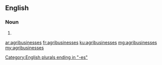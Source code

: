 ==English==

===Noun===
{{head|en|plural}}

# {{plural of|agribusiness|lang=en|nocat=1}}

[[Category:English plurals ending in "-es"]]

[[ar:agribusinesses]]
[[fr:agribusinesses]]
[[ku:agribusinesses]]
[[mg:agribusinesses]]
[[my:agribusinesses]]